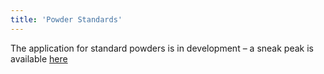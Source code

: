 ```yaml
---
title: 'Powder Standards'
---
```


The application for standard powders is in development – a sneak peak is available <a href="https://standards.streamlit.app">here</a>